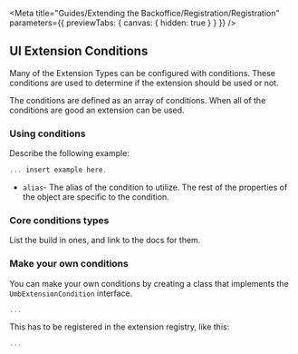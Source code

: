 
<Meta
	title="Guides/Extending the Backoffice/Registration/Registration"
	parameters={{ previewTabs: { canvas: { hidden: true } } }}
/>

## UI Extension Conditions

Many of the Extension Types can be configured with conditions. These conditions are used to determine if the extension should be used or not.

The conditions are defined as an array of conditions. When all of the conditions are good an extension can be used.

### Using conditions

Describe the following example:

```typescript
... insert example here.
```

- `alias`- The alias of the condition to utilize.
  The rest of the properties of the object are specific to the condition.

### Core conditions types

List the build in ones, and link to the docs for them.

### Make your own conditions

You can make your own conditions by creating a class that implements the `UmbExtensionCondition` interface.

```typescript
...
```

This has to be registered in the extension registry, like this:

```typescript
...
```
